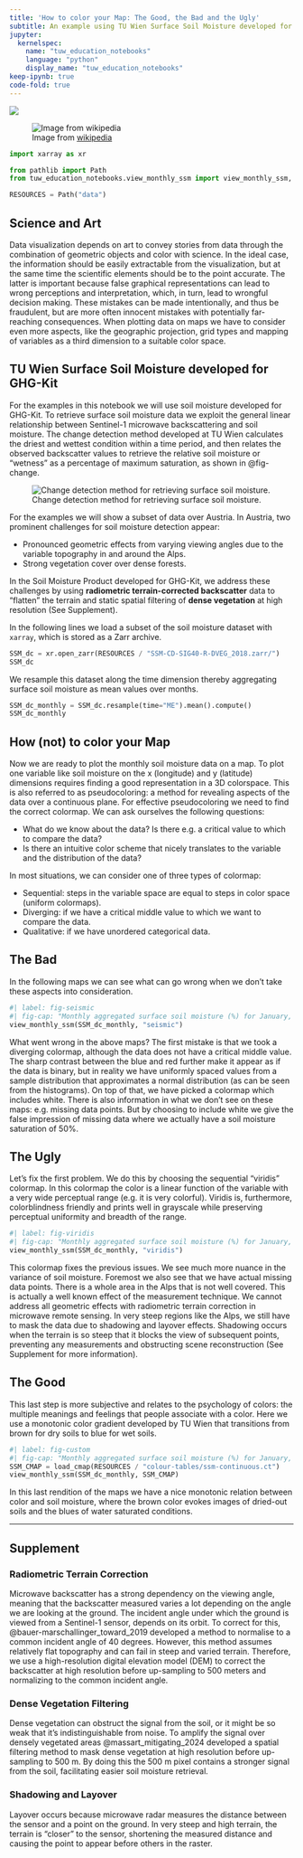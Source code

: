 ```yaml
---
title: 'How to color your Map: The Good, the Bad and the Ugly'
subtitle: An example using TU Wien Surface Soil Moisture developed for GHG-Kit
jupyter: 
  kernelspec:
    name: "tuw_education_notebooks"
    language: "python"
    display_name: "tuw_education_notebooks"
keep-ipynb: true
code-fold: true
---
```


[![](https://img.shields.io/badge/launch-jupyter-blue)](https://mybinder.org/v2/gh/tuw-geo/tuw_education_notebooks/15bcbc542b9c50306617af6f796bb6c8fd4fcf0d?urlpath=lab%2Ftree%2F02_counterexample.ipynb)

![Image from [wikipedia](https://upload.wikimedia.org/wikipedia/en/4/45/Good_the_bad_and_the_ugly_poster.jpg)](https://upload.wikimedia.org/wikipedia/en/4/45/Good_the_bad_and_the_ugly_poster.jpg)

```python
import xarray as xr

from pathlib import Path
from tuw_education_notebooks.view_monthly_ssm import view_monthly_ssm, load_cmap

RESOURCES = Path("data")
```

## Science and Art

Data visualization depends on art to convey stories from data through the combination of geometric objects and color with science. In the ideal case, the information should be easily extractable from the visualization, but at the same time the scientific elements should be to the point accurate. The latter is important because false graphical representations can lead to wrong perceptions and interpretation, which, in turn, lead to wrongful decision making. These mistakes can be made intentionally, and thus be fraudulent, but are more often innocent mistakes with potentially far-reaching consequences. When plotting data on maps we have to consider even more aspects, like the geographic projection, grid types and mapping of variables as a third dimension to a suitable color space.

## TU Wien Surface Soil Moisture developed for GHG-Kit

For the examples in this notebook we will use soil moisture developed for GHG-Kit. To retrieve surface soil moisture data we exploit the general linear relationship between Sentinel-1 microwave backscattering and soil moisture. The change detection method developed at TU Wien calculates the driest and wettest condition within a time period, and then relates the observed backscatter values to retrieve the relative soil moisture or “wetness” as a percentage of maximum saturation, as shown in @fig-change.

![Change detection method for retrieving surface soil moisture.](assets/images/ssm_retrieval_change_detection.png){#fig-change}

For the examples we will show a subset of data over Austria. In Austria, two prominent challenges for soil moisture detection appear:

- Pronounced geometric effects from varying viewing angles due to the variable topography in and around the Alps.
- Strong vegetation cover over dense forests.

In the Soil Moisture Product developed for GHG-Kit, we address these challenges by using **radiometric terrain-corrected backscatter** data to “flatten” the terrain and static spatial filtering of **dense vegetation** at high resolution (See Supplement).

In the following lines we load a subset of the soil moisture dataset with `xarray`, which is stored as a Zarr archive.

```python
SSM_dc = xr.open_zarr(RESOURCES / "SSM-CD-SIG40-R-DVEG_2018.zarr/")
SSM_dc
```

We resample this dataset along the time dimension thereby aggregating surface soil moisture as mean values over months.

```python
SSM_dc_monthly = SSM_dc.resample(time="ME").mean().compute()
SSM_dc_monthly
```

## How (not) to color your Map

Now we are ready to plot the monthly soil moisture data on a map. To plot one variable like soil moisture on the x (longitude) and y (latitude) dimensions requires finding a good representation in a 3D colorspace. This is also referred to as pseudocoloring: a method for revealing aspects of the data over a continuous plane. For effective pseudocoloring we need to find the correct colormap.  We can ask ourselves the following questions:

- What do we know about the data? Is there e.g. a critical value to which to compare the data?
- Is there an intuitive color scheme that nicely translates to the variable and the distribution of the data?

In most situations, we can consider one of three types of colormap:

- Sequential: steps in the variable space are equal to steps in color space (uniform colormaps).
- Diverging: if we have a critical middle value to which we want to compare the data.
- Qualitative: if we have unordered categorical data.

## The Bad

In the following maps we can see what can go wrong when we don't take these aspects into consideration.

```python
#| label: fig-seismic
#| fig-cap: "Monthly aggregated surface soil moisture (%) for January, April, July and October of 2018 retrieved with the TU Wien algorithm developed for the GHG-Kit project. Maps created with EOmaps [@quast_getting_2024]."
view_monthly_ssm(SSM_dc_monthly, "seismic")
```

What went wrong in the above maps? The first mistake is that we took a diverging colormap, although the data does not have a critical middle value. The sharp contrast between the blue and red further make it appear as if the data is binary, but in reality we have uniformly spaced values from a sample distribution that approximates a normal distribution (as can be seen from the histograms). On top of that, we have picked a colormap which includes white. There is also information in what we don't see on these maps: e.g. missing data points. But by choosing to include white we give the false impression of missing data where we actually have a soil moisture saturation of 50%.

## The Ugly

Let's fix the first problem. We do this by choosing the sequential "viridis" colormap. In this colormap the color is a linear function of the variable with a very wide perceptual range (e.g. it is very colorful). Viridis is, furthermore, colorblindness friendly and prints well in grayscale while preserving perceptual uniformity and breadth of the range.

```python
#| label: fig-viridis
#| fig-cap: "Monthly aggregated surface soil moisture (%) for January, April, July and October of 2018 retrieved with the TU Wien algorithm developed for the GHG-Kit project. Maps created with EOmaps [@quast_getting_2024]."
view_monthly_ssm(SSM_dc_monthly, "viridis")
```

This colormap fixes the previous issues. We see much more nuance in the variance of soil moisture. Foremost we also see that we have actual missing data points. There is a whole area in the Alps that is not well covered. This is actually a well known effect of the measurement technique. We cannot address all geometric effects with radiometric terrain correction in microwave remote sensing. In very steep regions like the Alps, we still have to mask the data due to shadowing and layover effects. Shadowing occurs when the terrain is so steep that it blocks the view of subsequent points, preventing any measurements and obstructing scene reconstruction (See Supplement for more information). 

## The Good

This last step is more subjective and relates to the psychology of colors: the multiple meanings and feelings that people associate with a color. Here we use a monotonic color gradient developed by TU Wien that transitions from brown for dry soils to blue for wet soils.

```python
#| label: fig-custom
#| fig-cap: "Monthly aggregated surface soil moisture (%) for January, April, July and October of 2018 retrieved with the TU Wien algorithm developed for the GHG-Kit project. Maps created with EOmaps [@quast_getting_2024]."
SSM_CMAP = load_cmap(RESOURCES / "colour-tables/ssm-continuous.ct")
view_monthly_ssm(SSM_dc_monthly, SSM_CMAP)
```

In this last rendition of the maps we have a nice monotonic relation between color and soil moisture, where the brown color evokes images of dried-out soils and the blues of water saturated conditions.

---

## Supplement

### Radiometric Terrain Correction
Microwave backscatter has a strong dependency on the viewing angle, meaning that the backscatter measured varies a lot depending on the angle we are looking at the ground. The incident angle under which the ground is viewed from a Sentinel-1 sensor, depends on its orbit. To correct for this, @bauer-marschallinger_toward_2019 developed a method to normalise to a common incident angle of 40 degrees. However, this method assumes relatively flat topography and can fail in steep and varied terrain. Therefore, we use a high-resolution digital elevation model (DEM) to correct the backscatter at high resolution before up-sampling to 500 meters and normalizing to the common incident angle.

### Dense Vegetation Filtering
Dense vegetation can obstruct the signal from the soil, or it might be so weak that it’s indistinguishable from noise. To amplify the signal over densely vegetated areas @massart_mitigating_2024 developed a spatial filtering method to mask dense vegetation at high resolution before up-sampling to 500 m. By doing this the 500 m pixel contains a stronger signal from the soil, facilitating easier soil moisture retrieval.

### Shadowing and Layover
Layover occurs because microwave radar measures the distance between the sensor and a point on the ground. In very steep and high terrain, the terrain is “closer” to the sensor, shortening the measured distance and causing the point to appear before others in the raster.
